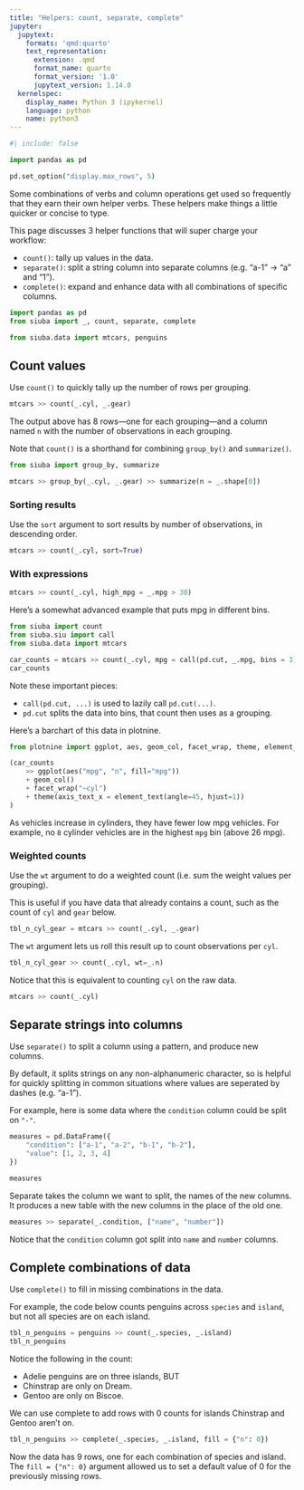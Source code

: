 ```yaml
---
title: "Helpers: count, separate, complete"
jupyter:
  jupytext:
    formats: 'qmd:quarto'
    text_representation:
      extension: .qmd
      format_name: quarto
      format_version: '1.0'
      jupytext_version: 1.14.0
  kernelspec:
    display_name: Python 3 (ipykernel)
    language: python
    name: python3
---
```


```python
#| include: false

import pandas as pd

pd.set_option("display.max_rows", 5)
```

Some combinations of verbs and column operations get used so frequently that they
earn their own helper verbs. These helpers make things a little quicker or concise to type.

This page discusses 3 helper functions that will super charge your workflow:

* `count()`: tally up values in the data.
* `separate()`: split a string column into separate columns (e.g. "a-1" -> "a" and "1").
* `complete()`: expand and enhance data with all combinations of specific columns.

```python
import pandas as pd
from siuba import _, count, separate, complete

from siuba.data import mtcars, penguins
```

## Count values

Use `count()` to quickly tally up the number of rows per grouping.

```python
mtcars >> count(_.cyl, _.gear)
```

The output above has 8 rows---one for each grouping---and a column named `n` with
the number of observations in each grouping.

Note that `count()` is a shorthand for combining `group_by()` and `summarize()`.

```python
from siuba import group_by, summarize

mtcars >> group_by(_.cyl, _.gear) >> summarize(n = _.shape[0])
```


### Sorting results

Use the `sort` argument to sort results by number of observations, in descending order.

```python
mtcars >> count(_.cyl, sort=True)
```


### With expressions

```python
mtcars >> count(_.cyl, high_mpg = _.mpg > 30)
```

Here's a somewhat advanced example that puts mpg in different bins.

```python
from siuba import count
from siuba.siu import call
from siuba.data import mtcars

car_counts = mtcars >> count(_.cyl, mpg = call(pd.cut, _.mpg, bins = 3))
car_counts
```

Note these important pieces:

* `call(pd.cut, ...)` is used to lazily call `pd.cut(...)`.
* `pd.cut` splits the data into bins, that count then uses as a grouping.

Here's a barchart of this data in plotnine.

```python
from plotnine import ggplot, aes, geom_col, facet_wrap, theme, element_text

(car_counts
    >> ggplot(aes("mpg", "n", fill="mpg"))
    + geom_col()
    + facet_wrap("~cyl")
    + theme(axis_text_x = element_text(angle=45, hjust=1))
)
```

As vehicles increase in cylinders, they have fewer low mpg vehicles. For example,
no `8` cylinder vehicles are in the highest `mpg` bin (above 26 mpg).

### Weighted counts

Use the `wt` argument to do a weighted count (i.e. sum the weight values per grouping).

This is useful if you have data that already contains a count, such as the count of `cyl` and `gear` below.

```python
tbl_n_cyl_gear = mtcars >> count(_.cyl, _.gear)
```

The `wt` argument lets us roll this result up to count observations per `cyl`.

```python
tbl_n_cyl_gear >> count(_.cyl, wt=_.n)
```

Notice that this is equivalent to counting `cyl` on the raw data.

```python
mtcars >> count(_.cyl)
```

## Separate strings into columns

Use `separate()` to split a column using a pattern, and produce new columns.

By default, it splits strings on any non-alphanumeric character, so is helpful
for quickly splitting in common situations where values are seperated by dashes (e.g. "a-1").

For example, here is some data where the `condition` column could be split on `"-"`.

```python
measures = pd.DataFrame({
    "condition": ["a-1", "a-2", "b-1", "b-2"],
    "value": [1, 2, 3, 4]
})

measures
```

Separate takes the column we want to split, the names of the new columns.
It produces a new table with the new columns in the place of the old one.

```python
measures >> separate(_.condition, ["name", "number"])
```

Notice that the `condition` column got split into `name` and `number` columns.


## Complete combinations of data

Use `complete()` to fill in missing combinations in the data.

For example, the code below counts penguins across `species` and `island`,
but not all species are on each island.

```python
tbl_n_penguins = penguins >> count(_.species, _.island)
tbl_n_penguins
```

Notice the following in the count:

* Adelie penguins are on three islands, BUT
* Chinstrap are only on Dream.
* Gentoo are only on Biscoe.

We can use complete to add rows with 0 counts for islands Chinstrap and Gentoo aren't on.

```python
tbl_n_penguins >> complete(_.species, _.island, fill = {"n": 0})
```

Now the data has 9 rows, one for each combination of species and island.
The `fill = {"n": 0}` argument allowed us to set a default value of 0 for the
previously missing rows.
